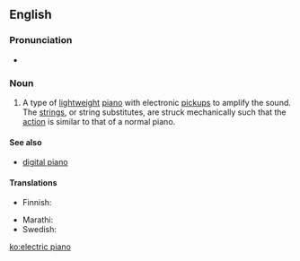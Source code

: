 ==English==
{{wikipedia}}

===Pronunciation===
* {{IPA|/ə.ˈlɛk.tɹɪk ˈpjænoʊ/}}

===Noun===
{{en-noun|sg=[[electric]] [[piano]]}}

# {{musical instruments}} A type of [[lightweight]] [[piano]] with electronic [[pickup]]s to amplify the sound. The [[string]]s, or string substitutes, are struck mechanically such that the [[action]] is similar to that of a normal piano.

====See also====
* [[digital piano]]

====Translations====
{{trans-top|an instrument}}
* Finnish: {{t-|fi|sähköpiano}}
{{trans-mid}}
* Marathi: {{t-|mr|विद्युत पियानो|m|tr=vidyuta piyāno|sc=Deva}}
* Swedish: {{t-|sv|elpiano|n}}
{{trans-bottom}}

[[ko:electric piano]]